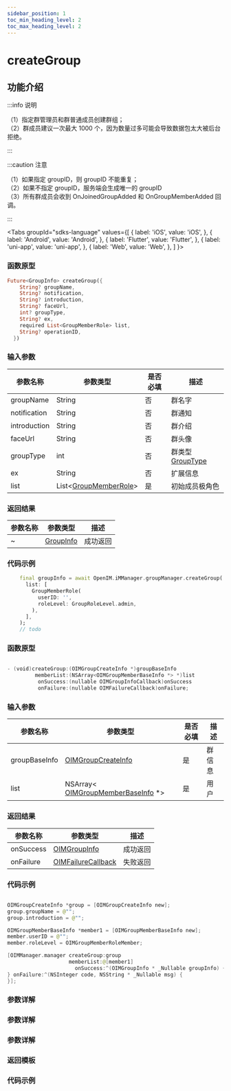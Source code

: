 ```yaml
---
sidebar_position: 1
toc_min_heading_level: 2
toc_max_heading_level: 2
---
```


# createGroup

## 功能介绍

:::info 说明

（1）指定群管理员和群普通成员创建群组；  
（2）群成员建议一次最大 1000 个，因为数量过多可能会导致数据包太大被后台拒绝。

:::

:::caution 注意

（1）如果指定 groupID，则 groupID 不能重复；  
（2）如果不指定 groupID，服务端会生成唯一的 groupID  
（3）所有群成员会收到 OnJoinedGroupAdded 和 OnGroupMemberAdded 回调。

:::

<Tabs
groupId="sdks-language"
values={[
{ label: 'iOS', value: 'iOS', },
{ label: 'Android', value: 'Android', },
{ label: 'Flutter', value: 'Flutter', },
{ label: 'uni-app', value: 'uni-app', },
{ label: 'Web', value: 'Web', },
]
}>

<TabItem value="Flutter">

### 函数原型

```dart showLineNumbers
Future<GroupInfo> createGroup({
    String? groupName,
    String? notification,
    String? introduction,
    String? faceUrl,
    int? groupType,
    String? ex,
    required List<GroupMemberRole> list,
    String? operationID,
  })
```

### 输入参数

| 参数名称      | 参数类型                                                                         | 是否必填 | 描述   |
| ------------- | -------------------------------------------------------------------------------- | -------- | ------ |
| groupName | String                      | 否       | 群名字 |
| notification | String | 否      | 群通知   |
| introduction | String | 否      | 群介绍   |
| faceUrl | String | 否      | 群头像   |
| groupType | int | 否      | 群类型 [GroupType](docs/sdks/Enum/GroupType.mdx)  |
| ex | String | 否      | 扩展信息   |
| list | List<[GroupMemberRole](docs/sdks/Class/Group/GroupMemberRole.mdx)> | 是      | 初始成员极角色   |

### 返回结果

| 参数名称  | 参数类型                                             | 描述     |
| --------- | ---------------------------------------------------- | -------- |
| ~ | [GroupInfo](docs/sdks/Class/Group/GroupInfo.mdx)  | 成功返回 |

### 代码示例

```dart showLineNumbers
    final groupInfo = await OpenIM.iMManager.groupManager.createGroup(
      list: [
        GroupMemberRole(
          userID: '',
          roleLevel: GroupRoleLevel.admin,
        ),
      ],
    );
    // todo
```

</TabItem>

<TabItem value="iOS">

### 函数原型

```swift showLineNumbers

- (void)createGroup:(OIMGroupCreateInfo *)groupBaseInfo
         memberList:(NSArray<OIMGroupMemberBaseInfo *> *)list
          onSuccess:(nullable OIMGroupInfoCallback)onSuccess
          onFailure:(nullable OIMFailureCallback)onFailure;

```

### 输入参数

| 参数名称      | 参数类型                                                                         | 是否必填 | 描述   |
| ------------- | -------------------------------------------------------------------------------- | -------- | ------ |
| groupBaseInfo | [OIMGroupCreateInfo](docs/sdks/Class/Group/GroupInfo.mdx)                        | 是       | 群信息 |
| list          | NSArray< [OIMGroupMemberBaseInfo](docs/sdks/Class/Group/GroupMemberInfo.mdx) \*> | 是       | 用户   |

### 返回结果

| 参数名称  | 参数类型                                             | 描述     |
| --------- | ---------------------------------------------------- | -------- |
| onSuccess | [OIMGroupInfo](docs/sdks/Class/Group/GroupInfo.mdx)  | 成功返回 |
| onFailure | [OIMFailureCallback](docs/sdks/Callback/onError.mdx) | 失败返回 |

### 代码示例

```swift showLineNumbers

OIMGroupCreateInfo *group = [OIMGroupCreateInfo new];
group.groupName = @"";
group.introduction = @"";

OIMGroupMemberBaseInfo *member1 = [OIMGroupMemberBaseInfo new];
member.userID = @"";
member.roleLevel = OIMGroupMemberRoleMember;

[OIMManager.manager createGroup:group
                    memberList:@[member1]
                      onSuccess:^(OIMGroupInfo * _Nullable groupInfo) {
} onFailure:^(NSInteger code, NSString * _Nullable msg) {
}];

```

</TabItem>

<TabItem value="Android">

### 参数详解

</TabItem>

<TabItem value="Web">

### 参数详解

</TabItem>

<TabItem value="uni-app">

### 参数详解

### 返回模板

### 代码示例

</TabItem>

</Tabs>
